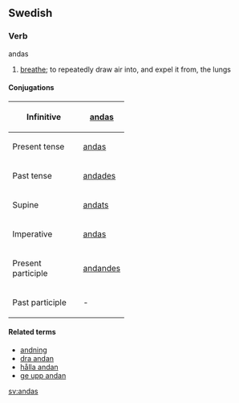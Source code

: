 ==Swedish==
===Verb===
;andas
#[[breathe]]; to repeatedly draw air into, and expel it from, the lungs
====Conjugations====
{| border=1 cellspacing=0
|- align=center
! width=125 bgcolor="#FFFFF0" | Infinitive
| [[andas]]
|- align=center
! width=125 bgcolor="#FFFFF0" | Present tense
| [[andas]]
|- align=center
! width=125 bgcolor="#FFFFF0" | Past tense
| [[andades]]
|- align=center
! width=125 bgcolor="#FFFFF0" | Supine
| [[andats]]
|- align=center
! width=125 bgcolor="#FFFFF0" | Imperative
| [[andas]]
|- align=center
! width=125 bgcolor="#FFFFF0" | Present participle
| colspan=2 | [[andandes]]
|- align=center
! width=125 bgcolor="#FFFFF0" | Past participle
| colspan=2 | -
|}
====Related terms====
*[[andning]]
*[[dra andan]]
*[[hålla andan]]
*[[ge upp andan]]
[[sv:andas]]
